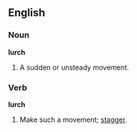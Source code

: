 ==English==

===Noun===
'''lurch'''
# A sudden or unsteady movement.

===Verb===
'''lurch'''
# Make such a movement; [[stagger]].